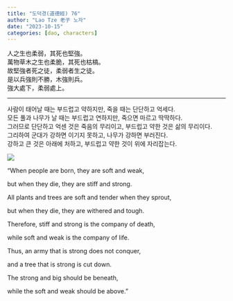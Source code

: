 ```yaml
---
title: "도덕경(道德經) 76"
author: "Lao Tze 老子 노자"
date: "2023-10-15"
categories: [dao, characters]
---
```


人之生也柔弱，其死也堅強。\
萬物草木之生也柔脆，其死也枯槁。\
故堅強者死之徒，柔弱者生之徒。\
是以兵強則不勝，木強則兵。\
強大處下，柔弱處上。

------------------------------------------------------------------------

사람이 태어날 때는 부드럽고 약하지만, 죽을 때는 단단하고 억세다.\
모든 풀과 나무가 날 때는 부드럽고 연하지만, 죽으면 마르고 딱딱하다.\
그러므로 단단하고 억센 것은 죽음의 무리이고, 부드럽고 약한 것은 삶의 무리이다.\
그리하여 군대가 강하면 이기지 못하고, 나무가 강하면 부러진다.\
강하고 큰 것은 아래에 처하고, 부드럽고 약한 것이 위에 자리잡는다.

![](20231013_181318-01.jpeg)

"When people are born, they are soft and weak,

but when they die, they are stiff and strong.

All plants and trees are soft and tender when they sprout,

but when they die, they are withered and tough.

Therefore, stiff and strong is the company of death,

while soft and weak is the company of life.

Thus, an army that is strong does not conquer,

and a tree that is strong is cut down.

The strong and big should be beneath,

while the soft and weak should be above."
